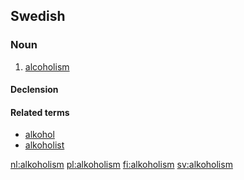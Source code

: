 ==Swedish==
{{wikipedia|lang=sv}}

===Noun===
{{sv-noun|g=c}}
# [[alcoholism]]

====Declension====
{{sv-noun-unc-irreg-c|2=alkoholismen}}

====Related terms====
* [[alkohol]]
* [[alkoholist]]

[[nl:alkoholism]]
[[pl:alkoholism]]
[[fi:alkoholism]]
[[sv:alkoholism]]